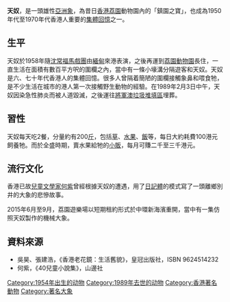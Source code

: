 {{Infobox Biography
| subject_name   = 天奴 
| image_name     = Tino (elephant).jpg|frame|right
| image_size     = 300px
| image_caption  = 天奴 
| date_of_birth  = 1954年
| place_of_birth = [[緬甸|緬甸]]
| date_of_death  = 1989年2月3日 (35歲)
| place_of_death = {{HKG-1910}}
| occupation     = 荔園「鎮園之寶」、香港人集體回憶
}}

'''天奴'''，是一頭雄性[[亞洲象|亞洲象]]，為昔日[[香港|香港]][[荔園|荔園]]動物園內的「鎮園之寶」，也成為1950年代至1970年代香港人重要的[[集體回憶|集體回憶]]之一。

==生平==
天奴於1958年隨[[沈常福馬戲團|沈常福馬戲團]]由[[緬甸|緬甸]]來港表演，之後再運到[[荔園動物園|荔園動物園]]長住，一直生活在面積有數百平方呎的圍欄之內，當中有一條小壕溝分隔遊客和天奴。天奴是六、七十年代香港人的集體回憶。很多人曾隔着簡陋的圍欄接觸象鼻和喂食牠，是不少生活在城市的港人第一次接觸野生動物的經驗。在1989年2月3日中午，天奴因染急性肺炎而被人道毀滅，之後運往[[將軍澳|將軍澳]][[垃圾堆填區|垃圾堆填區]]埋葬。

==習性==
天奴每天吃2餐，分量約有200[[斤|斤]]，包括[[草|草]]、[[水果|水果]]、[[飯|飯]]等，每日大約耗費100港元飼養牠。而於全盛時期，賣水果給牠的[[小販|小販]]，每月可賺二千至三千港元。 

==流行文化==
香港已故[[兒童文學|兒童文學家]][[何紫|何紫]]曾經根據天奴的遭遇，用了[[日記|日記體]]的模式寫了一頭離鄉別井的大象的悲慘故事。

2015年6月至9月，荔園遊樂場以短期租約形式於中環新海濱重開，當中有一集仿照天奴製作的機械大象。

==資料來源==
*吳昊、張建浩，《香港老花鏡：生活舊貌》，皇冠出版社，ISBN 9624514232
*何紫，《40兒童小說集》，山邊社

[[Category:1954年出生的动物|Category:1954年出生的动物]]
[[Category:1989年去世的动物|Category:1989年去世的动物]]
[[Category:香港著名動物|Category:香港著名動物]]

[[Category:著名大象|Category:著名大象]]